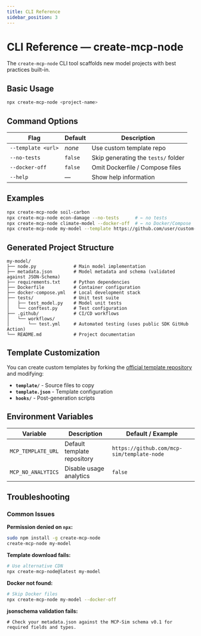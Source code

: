 ```yaml
---
title: CLI Reference
sidebar_position: 3
---
```


# CLI Reference — create‑mcp‑node

The `create-mcp-node` CLI tool scaffolds new model projects with best practices built-in.

## Basic Usage

```bash
npx create-mcp-node <project-name>
```

## Command Options

| Flag                | Default | Description                                   |
|---------------------|---------|-----------------------------------------------|
| `--template <url>`  | _none_  | Use custom template repo                      |
| `--no-tests`        | `false` | Skip generating the `tests/` folder           |
| `--docker-off`      | `false` | Omit Dockerfile / Compose files               |
| `--help`            | —       | Show help information                         |

## Examples

```bash
npx create-mcp-node soil-carbon
npx create-mcp-node econ-damage --no-tests      # ← no tests
npx create-mcp-node climate-model --docker-off  # ← no Docker/Compose
npx create-mcp-node my-model --template https://github.com/user/custom-template
```

## Generated Project Structure

```
my-model/
├── node.py              # Main model implementation
├── metadata.json        # Model metadata and schema (validated against JSON-Schema)
├── requirements.txt     # Python dependencies
├── Dockerfile           # Container configuration
├── docker-compose.yml   # Local development stack
├── tests/               # Unit test suite
│   ├── test_model.py    # Model unit tests
│   └── conftest.py      # Test configuration
├── .github/             # CI/CD workflows
│   └── workflows/
│       └── test.yml     # Automated testing (uses public SDK GitHub Action)
└── README.md            # Project documentation
```

## Template Customization

You can create custom templates by forking the [official template repository](https://github.com/<your-org>/template-node) and modifying:

- **`template/`** - Source files to copy
- **`template.json`** - Template configuration
- **`hooks/`** - Post-generation scripts

## Environment Variables

| Variable           | Description                    | Default / Example                                  |
|--------------------|-------------------------------|----------------------------------------------------|
| `MCP_TEMPLATE_URL` | Default template repository   | `https://github.com/mcp-sim/template-node`         |
| `MCP_NO_ANALYTICS` | Disable usage analytics       | `false`                                            |

## Troubleshooting

### Common Issues

**Permission denied on `npx`:**
```bash
sudo npm install -g create-mcp-node
create-mcp-node my-model
```

**Template download fails:**
```bash
# Use alternative CDN
npx create-mcp-node@latest my-model
```

**Docker not found:**
```bash
# Skip Docker files
npx create-mcp-node my-model --docker-off
```

**jsonschema validation fails:**
```text
# Check your metadata.json against the MCP-Sim schema v0.1 for required fields and types.
```
